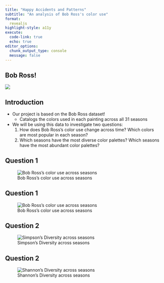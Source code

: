 ```yaml
---
title: "Happy Accidents and Patterns"
subtitle: "An analysis of Bob Ross's color use"
format: 
  revealjs
highlight-style: a11y
execute:
  code-link: true
  echo: true
editor_options: 
  chunk_output_type: console
  message: false
---
```


## Bob Ross!

![](/_site/Analysis_files/figure-html/Bob_at_Easel.jpeg)

## Introduction

-   Our project is based on the Bob Ross dataset!
    -   Catalogs the colors used in each painting across all 31 seasons 
-   We will be using this data to investigate two questions: 
    1.    How does Bob Ross's color use change across time? Which colors are most popular in each season?
    2.    Which seasons have the most diverse color palettes? Which seasons have the most abundant color palettes?
   
    
## Question 1

![Bob Ross's color use across seasons](/_site/Write-up_files/figure-html/unnamed-chunk-1-1.png)

## Question 1

![Bob Ross's color use across seasons](/_site/Write-up_files/figure-html/unnamed-chunk-2-1.png)


## Question 2

![Simpson's Diversity across seasons](/_site/Write-up_files/figure-html/unnamed-chunk-3-1.png)

## Question 2

![Shannon's Diversity across seasons](/_site/Write-up_files/figure-html/unnamed-chunk-4-1.png)
